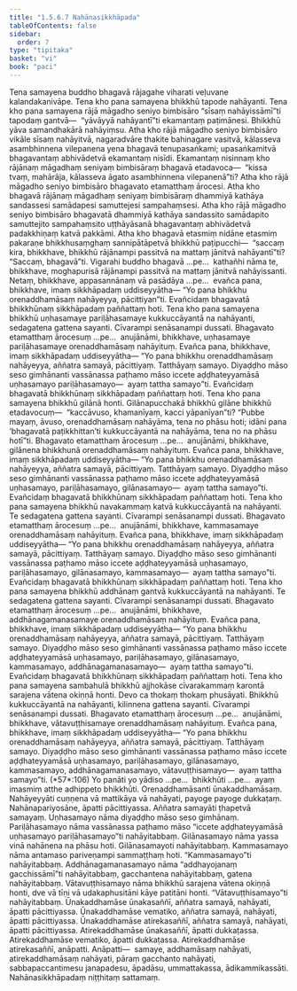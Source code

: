 ```yaml
---
title: "1.5.6.7 Nahānasikkhāpada"
tableOfContents: false
sidebar:
  order: 7
type: "tipitaka"
basket: "vi"
book: "paci"
---
```



<DynamicBreadcrumb />

<Division number="357" book="paci" e="ch" v="2" p="154">

<Paragraph number="1088" book="paci">
Tena samayena buddho bhagavā rājagahe viharati veḷuvane kalandakanivāpe. Tena kho pana samayena bhikkhū tapode nahāyanti. Tena kho pana samayena rājā māgadho seniyo bimbisāro “sīsaṃ nahāyissāmī”ti tapodaṃ gantvā—  “yāvāyyā nahāyantī”ti ekamantaṃ paṭimānesi. Bhikkhū yāva samandhakārā nahāyiṃsu. Atha kho rājā māgadho seniyo bimbisāro vikāle sīsaṃ nahāyitvā, nagaradvāre thakite bahinagare vasitvā, kālasseva asambhinnena vilepanena yena bhagavā tenupasaṅkami; upasaṅkamitvā bhagavantaṃ abhivādetvā ekamantaṃ nisīdi. Ekamantaṃ nisinnaṃ kho rājānaṃ māgadhaṃ seniyaṃ bimbisāraṃ bhagavā etadavoca—  “kissa tvaṃ, mahārāja, kālasseva āgato asambhinnena vilepanenā”ti? Atha kho rājā māgadho seniyo bimbisāro bhagavato etamatthaṃ ārocesi. Atha kho bhagavā rājānaṃ māgadhaṃ seniyaṃ bimbisāraṃ dhammiyā kathāya sandassesi samādapesi samuttejesi sampahaṃsesi. Atha kho rājā māgadho seniyo bimbisāro bhagavatā dhammiyā kathāya sandassito samādapito samuttejito sampahaṃsito uṭṭhāyāsanā bhagavantaṃ abhivādetvā padakkhiṇaṃ katvā pakkāmi.
</Paragraph>

<Paragraph number="1089" book="paci">
Atha kho bhagavā etasmiṃ nidāne etasmiṃ pakaraṇe bhikkhusaṃghaṃ sannipātāpetvā bhikkhū paṭipucchi—  “saccaṃ kira, bhikkhave, bhikkhū rājānampi passitvā na mattaṃ jānitvā nahāyantī”ti? “Saccaṃ, bhagavā”ti. Vigarahi buddho bhagavā …pe…  kathañhi nāma te, bhikkhave, moghapurisā rājānampi passitvā na mattaṃ jānitvā nahāyissanti. Netaṃ, bhikkhave, appasannānaṃ vā pasādāya …pe…  evañca pana, bhikkhave, imaṃ sikkhāpadaṃ uddiseyyātha—
</Paragraph>

<Paragraph number="1090" book="paci">
<Emphasis>“Yo pana bhikkhu orenaddhamāsaṃ nahāyeyya, pācittiyan”</Emphasis>ti.
</Paragraph>

<Paragraph number="1091" book="paci">
Evañcidaṃ bhagavatā bhikkhūnaṃ sikkhāpadaṃ paññattaṃ hoti.
</Paragraph>

</Division>
<Division number="358" book="paci" e="ch" v="2" p="155">

<Paragraph number="1092" book="paci">
Tena kho pana samayena bhikkhū uṇhasamaye pariḷāhasamaye kukkuccāyantā na nahāyanti, sedagatena gattena sayanti. Cīvarampi senāsanampi dussati. Bhagavato etamatthaṃ ārocesuṃ …pe…  anujānāmi, bhikkhave, uṇhasamaye pariḷāhasamaye orenaddhamāsaṃ nahāyituṃ. Evañca pana, bhikkhave, imaṃ sikkhāpadaṃ uddiseyyātha—
</Paragraph>

<Paragraph number="1093" book="paci">
<Emphasis>“Yo pana bhikkhu orenaddhamāsaṃ nahāyeyya, aññatra samayā, pācittiyaṃ. Tatthāyaṃ samayo. Diyaḍḍho māso seso gimhānanti vassānassa paṭhamo māso iccete aḍḍhateyyamāsā uṇhasamayo pariḷāhasamayo—  ayaṃ tattha samayo”</Emphasis>ti.
</Paragraph>

<Paragraph number="1094" book="paci">
Evañcidaṃ bhagavatā bhikkhūnaṃ sikkhāpadaṃ paññattaṃ hoti.
</Paragraph>

</Division>
<Division number="359" book="paci" e="ch" v="2" p="155">

<Paragraph number="1095" book="paci">
Tena kho pana samayena bhikkhū gilānā honti. Gilānapucchakā bhikkhū gilāne bhikkhū etadavocuṃ—  “kaccāvuso, khamanīyaṃ, kacci yāpanīyan”ti? “Pubbe mayaṃ, āvuso, orenaddhamāsaṃ nahāyāma, tena no phāsu hoti; idāni pana ‘bhagavatā paṭikkhittan’ti kukkuccāyantā na nahāyāma, tena no na phāsu hotī”ti. Bhagavato etamatthaṃ ārocesuṃ …pe…  anujānāmi, bhikkhave, gilānena bhikkhunā orenaddhamāsaṃ nahāyituṃ. Evañca pana, bhikkhave, imaṃ sikkhāpadaṃ uddiseyyātha—
</Paragraph>

<Paragraph number="1096" book="paci">
<Emphasis>“Yo pana bhikkhu orenaddhamāsaṃ nahāyeyya, aññatra samayā, pācittiyaṃ. Tatthāyaṃ samayo. Diyaḍḍho māso seso gimhānanti vassānassa paṭhamo māso iccete aḍḍhateyyamāsā uṇhasamayo, pariḷāhasamayo, gilānasamayo—  ayaṃ tattha samayo”</Emphasis>ti.
</Paragraph>

<Paragraph number="1097" book="paci">
Evañcidaṃ bhagavatā bhikkhūnaṃ sikkhāpadaṃ paññattaṃ hoti.
</Paragraph>

</Division>
<Division number="360" book="paci" e="ch" v="2" p="156">

<Paragraph number="1098" book="paci">
Tena kho pana samayena bhikkhū navakammaṃ katvā kukkuccāyantā na nahāyanti. Te sedagatena gattena sayanti. Cīvarampi senāsanampi dussati. Bhagavato etamatthaṃ ārocesuṃ …pe…  anujānāmi, bhikkhave, kammasamaye orenaddhamāsaṃ nahāyituṃ. Evañca pana, bhikkhave, imaṃ sikkhāpadaṃ uddiseyyātha—
</Paragraph>

<Paragraph number="1099" book="paci">
<Emphasis>“Yo pana bhikkhu orenaddhamāsaṃ nahāyeyya, aññatra samayā, pācittiyaṃ. Tatthāyaṃ samayo. Diyaḍḍho māso seso gimhānanti vassānassa paṭhamo māso iccete aḍḍhateyyamāsā uṇhasamayo, pariḷāhasamayo, gilānasamayo, kammasamayo—  ayaṃ tattha samayo”</Emphasis>ti.
</Paragraph>

<Paragraph number="1100" book="paci">
Evañcidaṃ bhagavatā bhikkhūnaṃ sikkhāpadaṃ paññattaṃ hoti.
</Paragraph>

</Division>
<Division number="361" book="paci" e="ch" v="2" p="156">

<Paragraph number="1101" book="paci">
Tena kho pana samayena bhikkhū addhānaṃ gantvā kukkuccāyantā na nahāyanti. Te sedagatena gattena sayanti. Cīvarampi senāsanampi dussati. Bhagavato etamatthaṃ ārocesuṃ …pe…  anujānāmi, bhikkhave, addhānagamanasamaye orenaddhamāsaṃ nahāyituṃ. Evañca pana, bhikkhave, imaṃ sikkhāpadaṃ uddiseyyātha—
</Paragraph>

<Paragraph number="1102" book="paci">
<Emphasis>“Yo pana bhikkhu orenaddhamāsaṃ nahāyeyya, aññatra samayā, pācittiyaṃ. Tatthāyaṃ samayo. Diyaḍḍho māso seso gimhānanti vassānassa paṭhamo māso iccete aḍḍhateyyamāsā uṇhasamayo, pariḷāhasamayo, gilānasamayo, kammasamayo, addhānagamanasamayo—  ayaṃ tattha samayo”</Emphasis>ti.
</Paragraph>

<Paragraph number="1103" book="paci">
Evañcidaṃ bhagavatā bhikkhūnaṃ sikkhāpadaṃ paññattaṃ hoti.
</Paragraph>

</Division>
<Division number="362" book="paci" e="ch" v="2" p="156">

<Paragraph number="1104" book="paci">
Tena kho pana samayena sambahulā bhikkhū ajjhokāse cīvarakammaṃ karontā sarajena vātena okiṇṇā honti. Devo ca thokaṃ thokaṃ phusāyati. Bhikkhū kukkuccāyantā na nahāyanti, kilinnena gattena sayanti. Cīvarampi senāsanampi dussati. Bhagavato etamatthaṃ ārocesuṃ …pe…  anujānāmi, bhikkhave, vātavuṭṭhisamaye orenaddhamāsaṃ nahāyituṃ. Evañca pana, bhikkhave, imaṃ sikkhāpadaṃ uddiseyyātha—
</Paragraph>

</Division>
<Division number="363" book="paci" e="ch" v="2" p="157">

<Paragraph number="1105" book="paci">
<Emphasis>“Yo pana bhikkhu orenaddhamāsaṃ nahāyeyya, aññatra samayā, pācittiyaṃ. Tatthāyaṃ samayo. Diyaḍḍho māso seso gimhānanti vassānassa paṭhamo māso iccete aḍḍhateyyamāsā uṇhasamayo, pariḷāhasamayo, gilānasamayo, kammasamayo, addhānagamanasamayo, vātavuṭṭhisamayo—  ayaṃ tattha samayo”</Emphasis>ti. (*57*:<Emphasis>106</Emphasis>)
</Paragraph>

</Division>
<Division number="364" book="paci" e="ch" v="2" p="157">

<Paragraph number="1106" book="paci">
<Emphasis>Yo panā</Emphasis>ti yo yādiso …pe…  <Emphasis>bhikkhū</Emphasis>ti …pe…  ayaṃ imasmiṃ atthe adhippeto bhikkhūti.
</Paragraph>

<Paragraph number="1107" book="paci">
<Emphasis>Orenaddhamāsan</Emphasis>ti ūnakaddhamāsaṃ.
</Paragraph>

<Paragraph number="1108" book="paci">
<Emphasis>Nahāyeyyā</Emphasis>ti cuṇṇena vā mattikāya vā nahāyati, payoge payoge dukkaṭaṃ. Nahānapariyosāne, āpatti pācittiyassa.
</Paragraph>

<Paragraph number="1109" book="paci">
<Emphasis>Aññatra samayā</Emphasis>ti ṭhapetvā samayaṃ.
</Paragraph>

<Paragraph number="1110" book="paci">
<Emphasis>Uṇhasamayo</Emphasis> nāma diyaḍḍho māso seso gimhānaṃ. <Emphasis>Pariḷāhasamayo</Emphasis> nāma vassānassa paṭhamo māso “iccete aḍḍhateyyamāsā uṇhasamayo pariḷāhasamayo”ti nahāyitabbaṃ.
</Paragraph>

<Paragraph number="1111" book="paci">
<Emphasis>Gilānasamayo</Emphasis> nāma yassa vinā nahānena na phāsu hoti. Gilānasamayoti nahāyitabbaṃ.
</Paragraph>

<Paragraph number="1112" book="paci">
<Emphasis>Kammasamayo</Emphasis> nāma antamaso pariveṇampi sammaṭṭhaṃ hoti. “Kammasamayo”ti nahāyitabbaṃ.
</Paragraph>

<Paragraph number="1113" book="paci">
<Emphasis>Addhānagamanasamayo</Emphasis> nāma “addhayojanaṃ gacchissāmī”ti nahāyitabbaṃ, gacchantena nahāyitabbaṃ, gatena nahāyitabbaṃ.
</Paragraph>

<Paragraph number="1114" book="paci">
<Emphasis>Vātavuṭṭhisamayo</Emphasis> nāma bhikkhū sarajena vātena okiṇṇā honti, dve vā tīṇi vā udakaphusitāni kāye patitāni honti. “Vātavuṭṭhisamayo”ti nahāyitabbaṃ.
</Paragraph>

</Division>
<Division number="365" book="paci" e="ch" v="2" p="157">

<Paragraph number="1115" book="paci">
Ūnakaddhamāse ūnakasaññī, aññatra samayā, nahāyati, āpatti pācittiyassa. Ūnakaddhamāse vematiko, aññatra samayā, nahāyati, āpatti pācittiyassa. Ūnakaddhamāse atirekasaññī, aññatra samayā, nahāyati, āpatti pācittiyassa.
</Paragraph>

<Paragraph number="1116" book="paci">
Atirekaddhamāse ūnakasaññī, āpatti dukkaṭassa. Atirekaddhamāse vematiko, āpatti dukkaṭassa. Atirekaddhamāse atirekasaññī, anāpatti.
</Paragraph>

</Division>
<Division number="366" book="paci" e="ch" v="2" p="158">

<Paragraph number="1117" book="paci">
Anāpatti—  samaye, addhamāsaṃ nahāyati, atirekaddhamāsaṃ nahāyati, pāraṃ gacchanto nahāyati, sabbapaccantimesu janapadesu, āpadāsu, ummattakassa, ādikammikassāti.

</Paragraph>
</Division>

<Paragraph number="1118" type="center" book="paci">
Nahānasikkhāpadaṃ niṭṭhitaṃ sattamaṃ.
</Paragraph>
